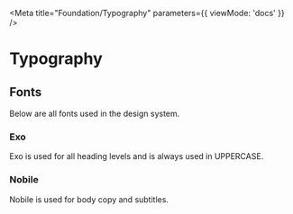 
<Meta title="Foundation/Typography" parameters={{ viewMode: 'docs' }} />

# Typography

## Fonts

Below are all fonts used in the design system.

### Exo

Exo is used for all heading levels and is always used in UPPERCASE.

### Nobile

Nobile is used for body copy and subtitles.


<!-- <Canvas>
  <Story name="Fonts">
    {`
      <div class="Fonts md:grid-cols-2 grid gap-2 mt-4">
        <div>
          <h3 id="primary" class="inline-block align-top mr-4 font-primary">
            Metropolis
            <br />
            <code class="text-base">.font-primary</code>
          </h3>
          <ol class="inline-block">
            <li>
              <span class="leading-loose">
                <span class="capitalize font-primary font-light">
                  Metropolis light
                </span>
                <code>.font-light</code>
              </span>
            </li>
            <li>
              <span class="leading-loose">
                <span class="capitalize font-primary font-normal">
                  Metropolis normal
                </span>
                <code>.font-normal</code>
              </span>
            </li>
            <li>
              <span class="leading-loose">
                <span class="capitalize font-primary font-medium">
                  Metropolis medium
                </span>
                <code>.font-medium</code>
              </span>
            </li>
            <li>
              <span class="leading-loose">
                <span class="capitalize font-primary font-semibold">
                  Metropolis semi bold
                </span>
                <code>.font-semibold</code>
              </span>
            </li>
            <li>
              <span class="leading-loose">
                <span class="capitalize font-primary font-bold">Metropolis bold</span>
                <code>.font-bold</code>
              </span>
            </li>
            <li>
              <span class="leading-loose">
                <span class="capitalize font-primary font-extrabold">
                  Metropolis extra bold
                </span>
                <code>.font-extrabold</code>
              </span>
            </li>
          </ol>
        </div>
        <div>
          <h3 id="secondary" class="inline-block align-top mr-4 font-secondary">
            Archivo Narrow
            <br />
            <code class="text-base">.font-secondary</code>
          </h3>
          <ol class="inline-block">
            <li></li>
            <li></li>
            <li></li>
            <li>
              <span class="leading-loose">
                <span class="capitalize font-secondary font-semibold">
                  Archivo Narrow semi bold
                </span>
                <code>.font-semibold</code>
              </span>
            </li>
            <li>
              <span class="leading-loose">
                <span class="capitalize font-secondary font-bold">
                  Archivo Narrow bold
                </span>
                <code>.font-bold</code>
              </span>
            </li>
            <li></li>
          </ol>
        </div>
      </div>
    `}
  </Story>
</Canvas> -->

<!-- ## Text Colors

Here are colors intended for text, depending on the background. **Note:** Some of these colors will not pass contrast requirements if used on a different background.

<Canvas>
  <Story name="Text Color">
    {`
      <div>
        <div class="md:grid-cols-3 inline-grid gap-4 p-8 mt-8 bg-white">
          <div>
            <div class="bg-gray-dark w-16 h-8"></div>
            <code class="text-gray-dark">.text-gray-dark</code>
          </div>
          <div>
            <div class="bg-gray-mid-dark w-16 h-8"></div>
            <code class="text-gray-mid-dark">.text-gray-mid-dark</code>
          </div>
          <div>
            <div class="bg-jpl-red w-16 h-8"></div>
            <code class="text-jpl-red">.text-jpl-red</code>
          </div>
        </div>
        <div class="inline-grid grid-cols-3 gap-4 p-8 bg-black">
          <div>
            <div class="w-16 h-8 bg-white"></div>
            <code class="text-white">.text-white</code>
          </div>
          <div>
            <div class="bg-gray-mid w-16 h-8"></div>
            <code class="text-gray-mid">.text-gray-mid</code>
          </div>
          <div>
            <div class="bg-jpl-red-light w-16 h-8"></div>
            <code class="text-jpl-red-light">.text-jpl-red-light</code>
          </div>
        </div>
      </div>
    `}
  </Story>
</Canvas>

## Text Styles

All of the text styles used across the project, each with its reusable component class.
Prefer reusing those classes over individual utility classes, as each text style has different properties between desktop and mobile viewports.

Note:

- All heading levels also have the corresponding text styles directly applied for convenience.
- This can still be overriden by adding another relevant class.

<Canvas>
  <Story name="Text Styles">
    {`
      <div>
        <p class="text-h1-alt mt-8">Header H1 Alt</p>
        <code>.text-h1-alt</code>
        <p class="text-h1 mt-8">Header H1</p>
        <code>h1, .text-h1</code>
        <p class="text-h2 mt-8">Header H2</p>
        <code>h2, .text-h2</code>
        <p class="text-h3 mt-8">Header H3</p>
        <code>h3, .text-h3</code>
        <p class="text-h4 mt-8">Header H4</p>
        <code>h4, .text-h4</code>
        <p class="text-h5 mt-8">Header H5</p>
        <code>h5, .text-h5</code>
        <p class="text-subtitle mt-8">Subtitle</p>
        <code>.text-subtitle</code>
        <p class="text-body-lg mt-8">Body large</p>
        <code>.text-body-lg</code>
        <p class="text-body-md mt-8">Body medium</p>
        <code>.text-body-md</code>
        <p class="text-body-sm mt-8">Body small</p>
        <code>.text-body-sm</code>
        <p class="text-body-xs mt-8">Body extra small</p>
        <code>.text-body-xs</code>
        <p class="mt-8"><mark>Highlighted text</mark></p>
        <code>mark</code>
      </div>
    `}
  </Story>
</Canvas>

## Text Contrast

In areas where text overlays an image, use this `.text-contrast` class in conjunction with a semi-transparent overlay (ex. `bg-black bg-opacity-*`) to improve readability. `.text-contrast` also works with tailwind breakpoints.

<Canvas>
  <Story name="Text Contrast">
    {`
      <div style="background-image: url(http://source.unsplash.com/b-P6xrDMFSU); background-color: #000;" class="bg-cover bg-no-repeat bg-center">
        <div class="p-10 bg-black bg-opacity-30">
          <span class="text-h3 text-white text-contrast">
            This text uses a text shadow that increases readability when used with a semi-transparent overlay.
          </span>
        </div>
      </div>
    `}
  </Story>
</Canvas> -->